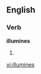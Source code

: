 
==English==

===Verb===
'''illumines'''

# {{third-person singular of|[[illumine]]}}

[[vi:illumines]]